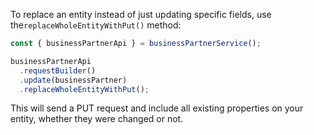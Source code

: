 To replace an entity instead of just updating specific fields, use the`replaceWholeEntityWithPut()` method:

```ts
const { businessPartnerApi } = businessPartnerService();

businessPartnerApi
  .requestBuilder()
  .update(businessPartner)
  .replaceWholeEntityWithPut();
```

This will send a PUT request and include all existing properties on your entity, whether they were changed or not.
